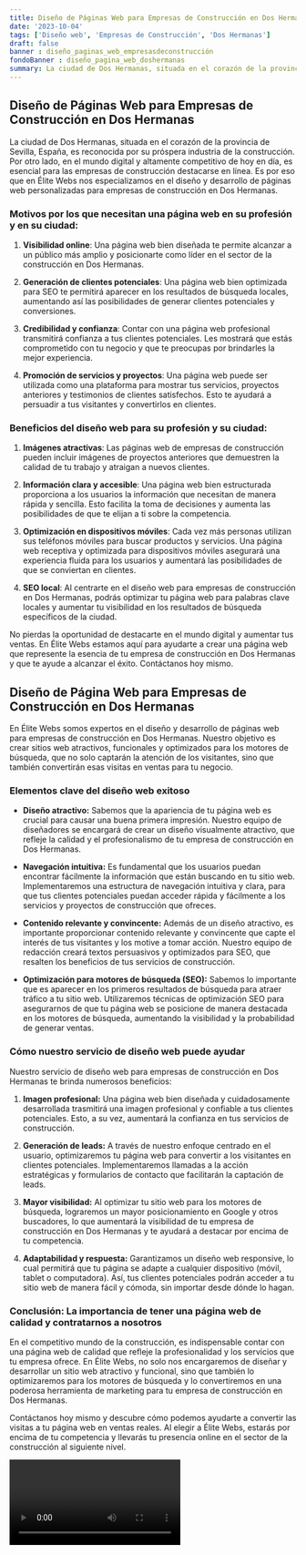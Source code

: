 ```yaml
---
title: Diseño de Páginas Web para Empresas de Construcción en Dos Hermanas
date: '2023-10-04'
tags: ['Diseño web', 'Empresas de Construcción', 'Dos Hermanas']
draft: false
banner : diseño_paginas_web_empresasdeconstrucción
fondoBanner : diseño_pagina_web_doshermanas
summary: La ciudad de Dos Hermanas, situada en el corazón de la provincia de Sevilla, España, es reconocida por su próspera industria de la construcción. Por otro lado, en el mundo digital y altamente competitivo de hoy en día, es esencial para las empresas de construcción destacarse en línea. Es por eso que en Élite Webs nos especializamos en el diseño y desarrollo de páginas web personalizadas para empresas de construcción en Dos Hermanas.
---
```


## Diseño de Páginas Web para Empresas de Construcción en Dos Hermanas

La ciudad de Dos Hermanas, situada en el corazón de la provincia de Sevilla, España, es reconocida por su próspera industria de la construcción. Por otro lado, en el mundo digital y altamente competitivo de hoy en día, es esencial para las empresas de construcción destacarse en línea. Es por eso que en Élite Webs nos especializamos en el diseño y desarrollo de páginas web personalizadas para empresas de construcción en Dos Hermanas.

### Motivos por los que necesitan una página web en su profesión y en su ciudad:

1. **Visibilidad online**: Una página web bien diseñada te permite alcanzar a un público más amplio y posicionarte como líder en el sector de la construcción en Dos Hermanas.

2. **Generación de clientes potenciales**: Una página web bien optimizada para SEO te permitirá aparecer en los resultados de búsqueda locales, aumentando así las posibilidades de generar clientes potenciales y conversiones.

3. **Credibilidad y confianza**: Contar con una página web profesional transmitirá confianza a tus clientes potenciales. Les mostrará que estás comprometido con tu negocio y que te preocupas por brindarles la mejor experiencia.

4. **Promoción de servicios y proyectos**: Una página web puede ser utilizada como una plataforma para mostrar tus servicios, proyectos anteriores y testimonios de clientes satisfechos. Esto te ayudará a persuadir a tus visitantes y convertirlos en clientes.

### Beneficios del diseño web para su profesión y su ciudad:

1. **Imágenes atractivas**: Las páginas web de empresas de construcción pueden incluir imágenes de proyectos anteriores que demuestren la calidad de tu trabajo y atraigan a nuevos clientes.

2. **Información clara y accesible**: Una página web bien estructurada proporciona a los usuarios la información que necesitan de manera rápida y sencilla. Esto facilita la toma de decisiones y aumenta las posibilidades de que te elijan a ti sobre la competencia.

3. **Optimización en dispositivos móviles**: Cada vez más personas utilizan sus teléfonos móviles para buscar productos y servicios. Una página web receptiva y optimizada para dispositivos móviles asegurará una experiencia fluida para los usuarios y aumentará las posibilidades de que se conviertan en clientes.

4. **SEO local**: Al centrarte en el diseño web para empresas de construcción en Dos Hermanas, podrás optimizar tu página web para palabras clave locales y aumentar tu visibilidad en los resultados de búsqueda específicos de la ciudad.

No pierdas la oportunidad de destacarte en el mundo digital y aumentar tus ventas. En Élite Webs estamos aquí para ayudarte a crear una página web que represente la esencia de tu empresa de construcción en Dos Hermanas y que te ayude a alcanzar el éxito. Contáctanos hoy mismo.

<GifSeo />

<Cta />

## Diseño de Página Web para Empresas de Construcción en Dos Hermanas

En Élite Webs somos expertos en el diseño y desarrollo de páginas web para empresas de construcción en Dos Hermanas. Nuestro objetivo es crear sitios web atractivos, funcionales y optimizados para los motores de búsqueda, que no solo captarán la atención de los visitantes, sino que también convertirán esas visitas en ventas para tu negocio.

### Elementos clave del diseño web exitoso 

- **Diseño atractivo:** Sabemos que la apariencia de tu página web es crucial para causar una buena primera impresión. Nuestro equipo de diseñadores se encargará de crear un diseño visualmente atractivo, que refleje la calidad y el profesionalismo de tu empresa de construcción en Dos Hermanas.

- **Navegación intuitiva:** Es fundamental que los usuarios puedan encontrar fácilmente la información que están buscando en tu sitio web. Implementaremos una estructura de navegación intuitiva y clara, para que tus clientes potenciales puedan acceder rápida y fácilmente a los servicios y proyectos de construcción que ofreces.

- **Contenido relevante y convincente:** Además de un diseño atractivo, es importante proporcionar contenido relevante y convincente que capte el interés de tus visitantes y los motive a tomar acción. Nuestro equipo de redacción creará textos persuasivos y optimizados para SEO, que resalten los beneficios de tus servicios de construcción.

- **Optimización para motores de búsqueda (SEO):** Sabemos lo importante que es aparecer en los primeros resultados de búsqueda para atraer tráfico a tu sitio web. Utilizaremos técnicas de optimización SEO para asegurarnos de que tu página web se posicione de manera destacada en los motores de búsqueda, aumentando la visibilidad y la probabilidad de generar ventas.

### Cómo nuestro servicio de diseño web puede ayudar

Nuestro servicio de diseño web para empresas de construcción en Dos Hermanas te brinda numerosos beneficios:

1. **Imagen profesional:** Una página web bien diseñada y cuidadosamente desarrollada trasmitirá una imagen profesional y confiable a tus clientes potenciales. Esto, a su vez, aumentará la confianza en tus servicios de construcción.

2. **Generación de leads:** A través de nuestro enfoque centrado en el usuario, optimizaremos tu página web para convertir a los visitantes en clientes potenciales. Implementaremos llamadas a la acción estratégicas y formularios de contacto que facilitarán la captación de leads.

3. **Mayor visibilidad:** Al optimizar tu sitio web para los motores de búsqueda, lograremos un mayor posicionamiento en Google y otros buscadores, lo que aumentará la visibilidad de tu empresa de construcción en Dos Hermanas y te ayudará a destacar por encima de tu competencia.

4. **Adaptabilidad y respuesta:** Garantizamos un diseño web responsive, lo cual permitirá que tu página se adapte a cualquier dispositivo (móvil, tablet o computadora). Así, tus clientes potenciales podrán acceder a tu sitio web de manera fácil y cómoda, sin importar desde dónde lo hagan.

### Conclusión: La importancia de tener una página web de calidad y contratarnos a nosotros

En el competitivo mundo de la construcción, es indispensable contar con una página web de calidad que refleje la profesionalidad y los servicios que tu empresa ofrece. En Élite Webs, no solo nos encargaremos de diseñar y desarrollar un sitio web atractivo y funcional, sino que también lo optimizaremos para los motores de búsqueda y lo convertiremos en una poderosa herramienta de marketing para tu empresa de construcción en Dos Hermanas.

Contáctanos hoy mismo y descubre cómo podemos ayudarte a convertir las visitas a tu página web en ventas reales. Al elegir a Élite Webs, estarás por encima de tu competencia y llevarás tu presencia online en el sector de la construcción al siguiente nivel.

<Video />

<CtaBot job='Empresas de Construcción' city='Dos Hermanas'/>

<Gmaps query='Dos Hermanas+españa+maps' />